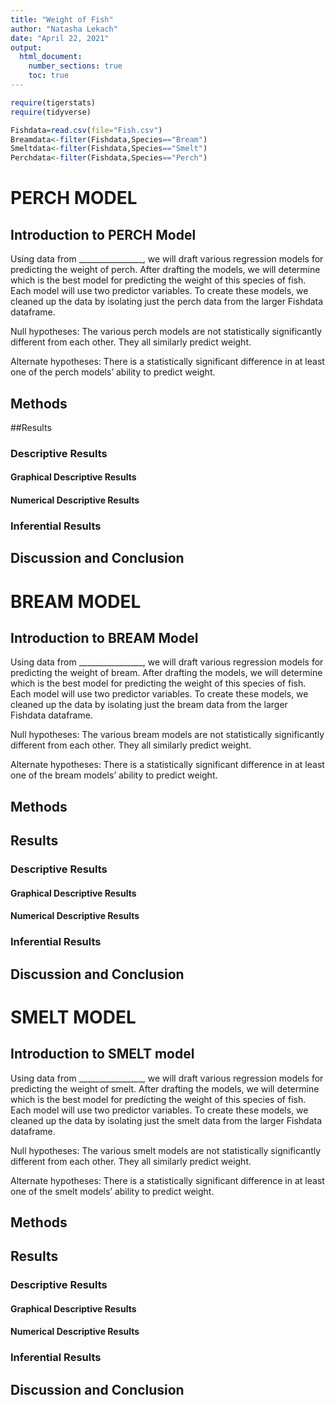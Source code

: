 ```yaml
---
title: "Weight of Fish"
author: "Natasha Lekach"
date: "April 22, 2021"
output: 
  html_document:
    number_sections: true
    toc: true
---
```



```r
require(tigerstats)
require(tidyverse)
```


```r
Fishdata=read.csv(file="Fish.csv")
Breamdata<-filter(Fishdata,Species=="Bream")
Smeltdata<-filter(Fishdata,Species=="Smelt")
Perchdata<-filter(Fishdata,Species=="Perch")
```

# PERCH MODEL 
## Introduction to PERCH Model

<!--In this section you explain what you are trying to show.  Where did the data come from?  What is the research or other question you are trying to answer?!-->

Using data from ________________, we will draft various regression models for predicting the weight of perch. After drafting the models, we will determine which is the best model for predicting the weight of this species of fish. 
Each model will use two predictor variables. 
To create these models, we cleaned up the data by isolating just the perch data from the larger Fishdata dataframe. 

Null hypotheses: 
The various perch models are not statistically significantly different from each other. They all similarly predict weight.

Alternate hypotheses:
There is a statistically significant difference in at least one of the perch models' ability to predict weight.

## Methods

<!--Decide on your methods:  use "variable analysis" or other appropriate descriptors.  Make sure to choose at least one graphical method and at least one numerical method.!-->

##Results

<!--Divide this section into two sub-sections:  One for your descriptive  results and one for your inferential results.!-->

### Descriptive Results

#### Graphical Descriptive Results

<!--Graphical results here.  Make sure to show your code.  Provide appropriate labels for axes, giving units if possible, and provide a good title for the graph, too.  Use the graphical results to describe the patterns if any that exist in the data as focused toward the research question!-->

#### Numerical Descriptive Results

<!--Numerical results go here. Use the numerical results to describe the patterns if any that exist in the data as focused toward the research question!-->

### Inferential Results

<!--State hypothesis clearly.  Make sure your discussion of the inferential test covers all the aspects that the test output produces, such as test statistic, p-value etc.  Make a decision about the null hypothesis, explain the assumptions on which the selected test/procedure was based, and why the chosen procedure satisfys the assumptions and is appropriate to answer the research question!-->


## Discussion and Conclusion

<!--Discussion and conclusion here.  If you found a relationship be sure to consider whether the relationship occurs because one of the variavbles causes the other, or whether they perhasps are related for some other reason.  Watch the chapter 6 videos from the GeorgeTown videos collection.!-->

# BREAM MODEL
## Introduction to BREAM Model

<!--In this section you explain what you are trying to show.  Where did the data come from?  What is the research or other question you are trying to answer?!-->

Using data from ________________, we will draft various regression models for predicting the weight of bream. After drafting the models, we will determine which is the best model for predicting the weight of this species of fish. 
Each model will use two predictor variables. 
To create these models, we cleaned up the data by isolating just the bream data from the larger Fishdata dataframe. 

Null hypotheses: 
The various bream models are not statistically significantly different from each other. They all similarly predict weight.

Alternate hypotheses:
There is a statistically significant difference in at least one of the bream models' ability to predict weight.


## Methods

<!--Decide on your methods:  use "variable analysis" or other appropriate descriptors.  Make sure to choose at least one graphical method and at least one numerical method.!-->

## Results

<!--Divide this section into two sub-sections:  One for your descriptive  results and one for your inferential results.!-->

### Descriptive Results

#### Graphical Descriptive Results

<!--Graphical results here.  Make sure to show your code.  Provide appropriate labels for axes, giving units if possible, and provide a good title for the graph, too.  Use the graphical results to describe the patterns if any that exist in the data as focused toward the research question!-->

#### Numerical Descriptive Results

<!--Numerical results go here. Use the numerical results to describe the patterns if any that exist in the data as focused toward the research question!-->

### Inferential Results

<!--State hypothesis clearly.  Make sure your discussion of the inferential test covers all the aspects that the test output produces, such as test statistic, p-value etc.  Make a decision about the null hypothesis, explain the assumptions on which the selected test/procedure was based, and why the chosen procedure satisfys the assumptions and is appropriate to answer the research question!-->


## Discussion and Conclusion

<!--Discussion and conclusion here.  If you found a relationship be sure to consider whether the relationship occurs because one of the variavbles causes the other, or whether they perhasps are related for some other reason.  Watch the chapter 6 videos from the GeorgeTown videos collection.!-->

# SMELT MODEL
## Introduction to SMELT model

<!--In this section you explain what you are trying to show.  Where did the data come from?  What is the research or other question you are trying to answer?!-->

Using data from ________________, we will draft various regression models for predicting the weight of smelt. After drafting the models, we will determine which is the best model for predicting the weight of this species of fish. 
Each model will use two predictor variables. 
To create these models, we cleaned up the data by isolating just the smelt data from the larger Fishdata dataframe. 

Null hypotheses: 
The various smelt models are not statistically significantly different from each other. They all similarly predict weight.

Alternate hypotheses:
There is a statistically significant difference in at least one of the smelt models' ability to predict weight.

## Methods

<!--Decide on your methods:  use "variable analysis" or other appropriate descriptors.  Make sure to choose at least one graphical method and at least one numerical method.!-->

## Results

<!--Divide this section into two sub-sections:  One for your descriptive  results and one for your inferential results.!-->

### Descriptive Results

#### Graphical Descriptive Results

<!--Graphical results here.  Make sure to show your code.  Provide appropriate labels for axes, giving units if possible, and provide a good title for the graph, too.  Use the graphical results to describe the patterns if any that exist in the data as focused toward the research question!-->

#### Numerical Descriptive Results

<!--Numerical results go here. Use the numerical results to describe the patterns if any that exist in the data as focused toward the research question!-->

### Inferential Results

<!--State hypothesis clearly.  Make sure your discussion of the inferential test covers all the aspects that the test output produces, such as test statistic, p-value etc.  Make a decision about the null hypothesis, explain the assumptions on which the selected test/procedure was based, and why the chosen procedure satisfys the assumptions and is appropriate to answer the research question!-->


## Discussion and Conclusion

<!--Discussion and conclusion here.  If you found a relationship be sure to consider whether the relationship occurs because one of the variavbles causes the other, or whether they perhasps are related for some other reason.  Watch the chapter 6 videos from the GeorgeTown videos collection.!-->
